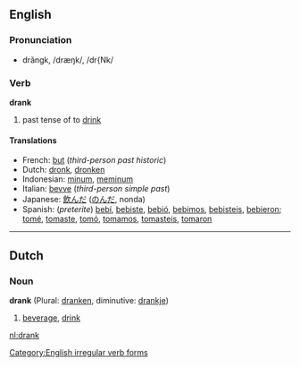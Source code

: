 ==English==
===Pronunciation===
*drăngk, /dræŋk/, /dr{Nk/

===Verb===
'''drank'''

# past tense of to [[drink]]

====Translations====
*French: [[but#French|but]] (''third-person past historic'')
*Dutch: [[dronk]], [[dronken]]
*Indonesian: [[minum]], [[minum|meminum]]
*Italian: [[bevve]] (''third-person simple past'')
*Japanese: [[飲んだ]] ([[のんだ]], nonda)
*Spanish: (''preterite'') [[bebí]], [[bebiste]], [[bebió]], [[bebimos]], [[bebisteis]], [[bebieron]]; [[tomé]], [[tomaste]], [[tomó]], [[tomamos]], [[tomasteis]], [[tomaron]]

[[Category:English irregular verb forms]]

----
==Dutch==
===Noun===
'''drank''' {{m}} (Plural: [[dranken]], diminutive: [[drankje]])

# [[beverage]], [[drink]]

[[nl:drank]]
